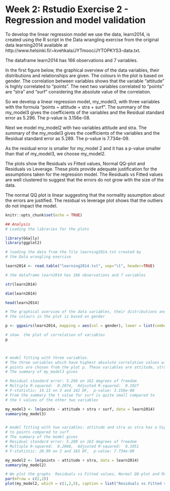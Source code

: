 # Week 2: Rstudio Exercise 2 -  Regression and model validation

To develop the linear regression model we use the data, learn2014, is created using the R script in the Data wrangling exercise from the original data  learning2014 available at http://www.helsinki.fi/~kvehkala/JYTmooc/JYTOPKYS3-data.txt.

The dataframe learn2014 has 166 observations and 7 variables.

In the first figure below, the graphical overview of the data variables, their distributions and relationships  are given. The colours in the plot is based on gender.  The correlation between variables shows that the variable "attitude" is highly correlated to "points". The next two variables correlated to "points" are "stra" and "surf" considering the absolute value of the correlation. 

So we develop a linear regression model, my_model3, with three variables with the formula "points ~ attitude + stra + surf". The summary of the my_model3 gives the coefficients of the variables and the Residual standard error as 5.296. The p-value is 3.156e-08.

Next we model my_model2 with two variables attitude and stra. The summary of the my_model3 gives the coefficients of the variables and the Residual standard error as 5.289. The p-value is 7.734e-09.

As the residual error is smaller for my_model 2 and it has a p-value smaller than that of my_model3, we choose my_model2.


The plots show the Residuals vs Fitted values, Normal QQ-plot and Residuals vs Leverage. These plots provide adequate justification for the assumptions taken for the regression model. The Residuals vs Fitted values are well clustered to suggest that the errors do not grow with the size of the data.

The normal QQ plot is linear suggesting that the normality assumption about the errors are justified. The residual vs leverage plot shows that the outliers do not impact the model.


```r
knitr::opts_chunk$set(echo = TRUE)
```



```r
## Analysis 
# Loading the libraries for the plots

library(GGally)
library(ggplot2)

# loading the data from the file learning2014.txt created by  
# the Data wrangling exercise

learn2014 <- read.table("learning2014.txt", sep="\t", header=TRUE)

# the dataframe learn2014 has 166 observations and 7 variables

str(learn2014)

dim(learn2014)

head(learn2014)

# The graphical overview of the data variables, their distributions and relationships. 
# the colours in the plot is based on gender

p <- ggpairs(learn2014, mapping = aes(col = gender), lower = list(combo = wrap("facethist", bins = 20)))

# show  the plot of correlation of variables
p



# model fitting with three variables.
# The three variables which have highest absolute correlation values with 
# points are chosen from the plot p. These variables are attitude, stra and surf.
# The summary of my_model3 gives

# Residual standard error: 5.296 on 162 degrees of freedom
# Multiple R-squared:  0.2074,	Adjusted R-squared:  0.1927 
# F-statistic: 14.13 on 3 and 162 DF,  p-value: 3.156e-08
# From the summary the t value for surf is quite small compared to
# the t values of the other two variables

my_model3 <- lm(points ~ attitude + stra + surf, data = learn2014)
summary(my_model3)


# model fitting with two variables: attitude and stra as stra has a higher correlation 
# to points compared to surf
# The summary of the model gives
# Residual standard error: 5.289 on 163 degrees of freedom
# Multiple R-squared:  0.2048,	Adjusted R-squared:  0.1951 
# F-statistic: 20.99 on 2 and 163 DF,  p-value: 7.734e-09

my_model2 <- lm(points ~ attitude + stra, data = learn2014)
summary(my_model2)

# We plot the graphs  Residuals vs Fitted values, Normal QQ-plot and Residuals vs Leverage.
par(mfrow = c(2,2))
plot(my_model2, which = c(1,2,5), caption = list("Residuals vs Fitted values", "Normal QQ-plot", "Residuals vs Leverage"))







```


  